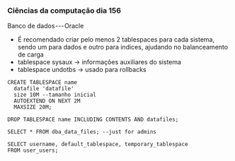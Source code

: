 




### Ciências da computação dia 156

Banco de dados --- Oracle

-   É recomendado criar pelo menos 2 tablespaces para cada sistema,
    sendo um para dados e outro para indices, ajudando no balanceamento
    de carga
-   tablespace sysaux → informações auxiliares do sistema
-   tablespace undotbs → usado para rollbacks

``` {code-block-mode="2" spellcheck="false" code-block-lang="sql"}
CREATE TABLESPACE name
  datafile 'datafile'
  size 10M --tamanho inicial
  AUTOEXTEND ON NEXT 2M
  MAXSIZE 20M;

DROP TABLESPACE name INCLUDING CONTENTS AND datafiles;

SELECT * FROM dba_data_files; --just for admins

SELECT username, default_tablespace, temporary_tablespace
FROM user_users;
```


